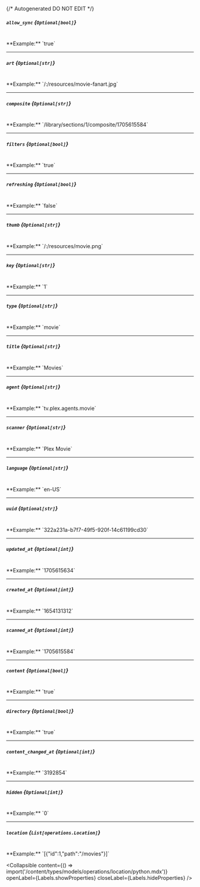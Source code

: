 {/* Autogenerated DO NOT EDIT  */}

##### `allow_sync` *{`Optional[bool]`}*
<br/>
**Example:** `true`

---
##### `art` *{`Optional[str]`}*
<br/>
**Example:** `/:/resources/movie-fanart.jpg`

---
##### `composite` *{`Optional[str]`}*
<br/>
**Example:** `/library/sections/1/composite/1705615584`

---
##### `filters` *{`Optional[bool]`}*
<br/>
**Example:** `true`

---
##### `refreshing` *{`Optional[bool]`}*
<br/>
**Example:** `false`

---
##### `thumb` *{`Optional[str]`}*
<br/>
**Example:** `/:/resources/movie.png`

---
##### `key` *{`Optional[str]`}*
<br/>
**Example:** `1`

---
##### `type` *{`Optional[str]`}*
<br/>
**Example:** `movie`

---
##### `title` *{`Optional[str]`}*
<br/>
**Example:** `Movies`

---
##### `agent` *{`Optional[str]`}*
<br/>
**Example:** `tv.plex.agents.movie`

---
##### `scanner` *{`Optional[str]`}*
<br/>
**Example:** `Plex Movie`

---
##### `language` *{`Optional[str]`}*
<br/>
**Example:** `en-US`

---
##### `uuid` *{`Optional[str]`}*
<br/>
**Example:** `322a231a-b7f7-49f5-920f-14c61199cd30`

---
##### `updated_at` *{`Optional[int]`}*
<br/>
**Example:** `1705615634`

---
##### `created_at` *{`Optional[int]`}*
<br/>
**Example:** `1654131312`

---
##### `scanned_at` *{`Optional[int]`}*
<br/>
**Example:** `1705615584`

---
##### `content` *{`Optional[bool]`}*
<br/>
**Example:** `true`

---
##### `directory` *{`Optional[bool]`}*
<br/>
**Example:** `true`

---
##### `content_changed_at` *{`Optional[int]`}*
<br/>
**Example:** `3192854`

---
##### `hidden` *{`Optional[int]`}*
<br/>
**Example:** `0`

---
##### `location` *{`List[operations.Location]`}*
<br/>
**Example:** `[{"id":1,"path":"/movies"}]`

<Collapsible content={() => import('/content/types/models/operations/location/python.mdx')} openLabel={Labels.showProperties} closeLabel={Labels.hideProperties} />



